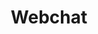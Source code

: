 ---
title: "Webchat"
description: "Description of your new file."
icon: 'comment'
sidebarTitle: "Webchat"
---